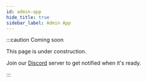 ```yaml
---
id: admin-app
hide_title: true
sidebar_label: Admin App
---
```



<Warning />

:::caution Coming soon

This page is under construction.

Join our [Discord](https://discord.traxion.dev/) server to get notified when
it's ready.

:::

<SourceMarkdown />
